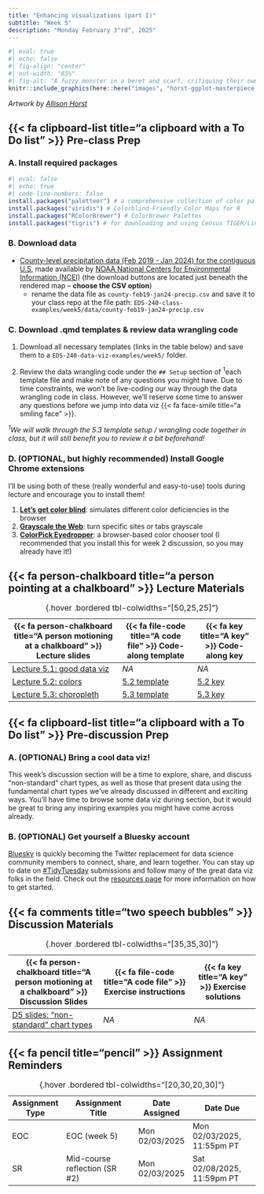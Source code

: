 ```yaml
---
title: "Enhancing visualizations (part I)"
subtitle: "Week 5"
description: "Monday February 3^rd^, 2025"
---
```


```r
#| eval: true 
#| echo: false
#| fig-align: "center"
#| out-width: "65%" 
#| fig-alt: "A fuzzy monster in a beret and scarf, critiquing their own column graph on a canvas in front of them while other assistant monsters (also in berets) carry over boxes full of elements that can be used to customize a graph (like themes and geometric shapes). In the background is a wall with framed data visualizations. Stylized text reads 'ggplot2: build a data masterpiece.'"
knitr::include_graphics(here::here("images", "horst-ggplot-masterpiece.png"))
```

:::{.gray-text .center-text}
*Artwork by [Allison Horst](https://allisonhorst.com/){target="_blank"}*
:::

## {{< fa clipboard-list title="a clipboard with a To Do list" >}} Pre-class Prep {#pre-class-prep}

### A. Install required packages

```r
#| eval: false
#| echo: true
#| code-line-numbers: false
install.packages("paletteer") # a comprehensive collection of color palettes in R using a common interface
install.packages("viridis") # Colorblind-Friendly Color Maps for R
install.packages("RColorBrewer") # ColorBrewer Palettes
install.packages("tigris") # for downloading and using Census TIGER/Line shapefiles in R
```

### B. Download data

- [County-level precipitation data (Feb 2019 - Jan 2024) for the contiguous U.S](https://www.ncei.noaa.gov/access/monitoring/climate-at-a-glance/county/mapping/110/pcp/202401/60/value){target="_blank"}, made available by [NOAA National Centers for Environmental Information (NCEI)](https://www.ncei.noaa.gov/){target="_blank"} (the download buttons are located just beneath the rendered map -- **choose the CSV option**)
  - rename the data file as `county-feb19-jan24-precip.csv` and save it to your class repo at the file path: `EDS-240-class-examples/week5/data/county-feb19-jan24-precip.csv`
  
<!-- - [County-level precipitation data (Jan 2020 - Dec 2024) for the contiguous U.S](https://www.ncei.noaa.gov/access/monitoring/climate-at-a-glance/county/mapping/110/pcp/202412/60/value){target="_blank"}, made available by [NOAA National Centers for Environmental Information (NCEI)](https://www.ncei.noaa.gov/){target="_blank"} (the download buttons are located just beneath the rendered map -- **choose the CSV option**) -->
<!--   - rename the data file as `county-jan20-dec24-precip.csv` and save it to your class repo at the file path: `EDS-240-class-examples/week5/data/county-jan20-dec24-precip.csv` -->

### C. Download .qmd templates & review data wrangling code

1. Download all necessary templates (links in the table below) and save them to a `EDS-240-data-viz-examples/week5/` folder.

2. Review the data wrangling code under the `## Setup` section of <sup>1</sup>each template file and make note of any questions you might have. Due to time constraints, we won't be live-coding our way through the data wrangling code in class. However, we'll reserve some time to answer any questions before we jump into data viz {{< fa face-smile title="a smiling face" >}}. 

*<sup>1</sup>We will walk through the 5.3 template setup / wrangling code together in class, but it will still benefit you to review it a bit beforehand!*

### D. (OPTIONAL, but highly recommended) Install Google Chrome extensions

I'll be using both of these (really wonderful and easy-to-use) tools during lecture and encourage you to install them!

1. **[Let's get color blind](https://chromewebstore.google.com/detail/lets-get-color-blind/bkdgdianpkfahpkmphgehigalpighjck){target="_blank"}**: simulates different color deficiencies in the browser
2. **[Grayscale the Web](https://chromewebstore.google.com/detail/grayscale-the-web-save-si/mblmpdpfppogibmoobibfannckeeleag){target="_blank"}**: turn specific sites or tabs grayscale
3. **[ColorPick Eyedropper](https://chromewebstore.google.com/detail/colorpick-eyedropper/ohcpnigalekghcmgcdcenkpelffpdolg){target="_blank"}**: a browser-based color chooser tool (I recommended that you install this for week 2 discussion, so you may already have it!)

## {{< fa person-chalkboard title="a person pointing at a chalkboard" >}} Lecture Materials {#lecture-materials}

| {{< fa person-chalkboard title="A person motioning at a chalkboard" >}} Lecture slides   | {{< fa file-code title="A code file" >}} Code-along template | {{< fa key title="A key" >}} Code-along key |
|------------------------------------------------------------------------------------------|--------------------------------------------------------------|---------------------------------------------------|
| [Lecture 5.1: good data viz](lecture-slides/lecture5.1-good-viz-slides.qmd){target="_blank"}  | *NA* | *NA* |
| [Lecture 5.2: colors](lecture-slides/lecture5.2-colors-slides.qmd){target="_blank"} | [5.2 template](https://github.com/EDS-240-Data-Viz/code-along-templates/blob/main/week5/TEMPLATE-lecture5.2-colors.qmd){target="_blank"} | [5.2 key](keys/KEY-lecture5.2-colors.qmd){target="_blank"} |
| [Lecture 5.3: choropleth](lecture-slides/lecture5.3-choropleth-slides.qmd){target="_blank"} | [5.3 template](https://github.com/EDS-240-Data-Viz/code-along-templates/blob/main/week5/TEMPLATE-lecture5.3-choropleth.qmd){target="_blank"} | [5.3 key](keys/KEY-lecture5.3-choropleth.qmd){target="_blank"} |
: {.hover .bordered tbl-colwidths="[50,25,25]"} 

## {{< fa clipboard-list title="a clipboard with a To Do list" >}} Pre-discussion Prep {#pre-discussion-prep} 

### A. (OPTIONAL) Bring a cool data viz!

This week's discussion section will be a time to explore, share, and discuss "non-standard" chart types, as well as those that present data using the fundamental chart types we've already discussed in different and exciting ways. You'll have time to browse some data viz during section, but it would be great to bring any inspiring examples you might have come across already.

### B. (OPTIONAL) Get yourself a Bluesky account

[Bluesky](https://bsky.app/){target="_blank"} is quickly becoming the Twitter replacement for data science community members to connect, share, and learn together. You can stay up to date on [#TidyTuesday](https://bsky.app/hashtag/TidyTuesday){target="_blank"} submissions and follow many of the great data viz folks in the field. Check out the [resources page](../resources.qmd#online-communities) for more information on how to get started.

## {{< fa comments title="two speech bubbles" >}} Discussion Materials {#discussion-materials}

<!-- This week, you'll move beyond the fundamental graphic forms that we covered in lecture and discuss some advanced chart types. These are great options to keep in mind as you continue working on your final project ([HW #4](https://samanthacsik.github.io/EDS-240-data-viz/assignments/HW4.html))! -->

<!-- ::: {.center-text} -->
<!-- [{{< fa person-chalkboard title="A person motioning at a chalkboard" >}} Week 6 discussion slides](https://docs.google.com/presentation/d/10tk6XawtK0GD-XU4VCkupTOBK4tFW0JamKUeufiqlL0/edit#slide=id.p){.btn role="button" target="_blank"}  -->
<!-- ::: -->

| {{< fa person-chalkboard title="A person motioning at a chalkboard" >}} Discussion Slides | {{< fa file-code title="A code file" >}} Exercise instructions | {{< fa key title="A key" >}} Exercise solutions |
|-------------------|-------------------|--------------|
| [D5 slides: "non-standard" chart types](discussion/week5/week5-slides.qmd){target="_blank"} | *NA* | *NA* |
: {.hover .bordered tbl-colwidths="[35,35,30]"} 

<!-- This week, you'll be prepping a data visualization using the data you found / wrangled as part of your final project (HW #4). This does not need to be a polished viz, but should focus on clarity of message. You'll be discussing each others' visualizations and commenting on what the main takeaways are (ideally, you'll walk away with the same message as intended by the plot-creator!). Please complete the following ahead of section: -->

<!-- 1. choose a well-thought out question that you'd like to answer with your selected data set(s)  -->
<!-- 2. hand-draw a plot that you want to create (this can be an important first step before even touching any code) -->
<!-- 3. turn your hand-drawn plot into a ggplot in R! -->
<!-- 4. send both your hand-drawn plot *and* your resulting ggplot to Sevan via DM (Slack) by Tuesday (2/6) evening -->

## {{< fa pencil title="pencil" >}} Assignment Reminders {#assignment-reminders}

| Assignment Type | Assignment Title               | Date Assigned  | Date Due                   |
|-----------------|--------------------------------|----------------|----------------------------|
| EOC             | EOC (week 5)                   | Mon 02/03/2025 | Mon 02/03/2025, 11:55pm PT |
| SR              | Mid-course reflection (SR #2)  | Mon 02/03/2025 | Sat 02/08/2025, 11:59pm PT |
: {.hover .bordered tbl-colwidths="[20,30,20,30]"}

<!-- | Assignment Type | Assignment Title                                               | Date Assigned  | Date Due                   | -->
<!-- |-----------------|----------------------------------------------------------------|----------------|----------------------------| -->
<!-- | EOC             | [EOC (week 5)](https://forms.gle/s7NGALzHPbfcy8JC9)            | Mon 02/03/2025 | Mon 02/03/2025, 11:55pm PT | -->
<!-- | SR              | [Mid-course reflection (SR #2)](assignments/SR2-midcourse.qmd) | Mon 02/03/2025 | Sat 02/08/2025, 11:59pm PT | -->
<!-- : {.hover .bordered tbl-colwidths="[20,30,20,30]"} -->
